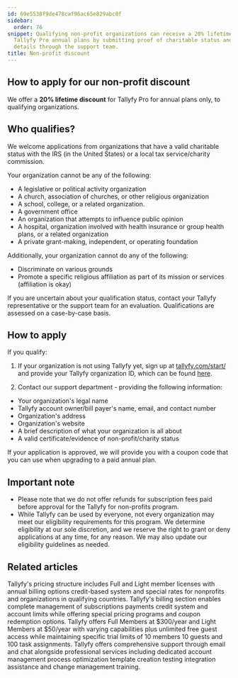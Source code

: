 ```yaml
---
id: 69e5538f9de478caf96ac65e829abc0f
sidebar:
  order: 76
snippet: Qualifying non-profit organizations can receive a 20% lifetime discount on
  Tallyfy Pro annual plans by submitting proof of charitable status and organizational
  details through the support team.
title: Non-profit discount
---
```


## How to apply for our non-profit discount

We offer a **20% lifetime discount** for Tallyfy Pro for annual plans only, to qualifying organizations.

## Who qualifies?

We welcome applications from organizations that have a valid charitable status with the IRS (in the United States) or a local tax service/charity commission.

Your organization cannot be any of the following:

- A legislative or political activity organization
- A church, association of churches, or other religious organization
- A school, college, or a related organization.
- A government office
- An organization that attempts to influence public opinion
- A hospital, organization involved with health insurance or group health plans, or a related organization
- A private grant-making, independent, or operating foundation

Additionally, your organization cannot do any of the following:

- Discriminate on various grounds
- Promote a specific religious affiliation as part of its mission or services (affiliation is okay)

If you are uncertain about your qualification status, contact your Tallyfy representative or the support team for an evaluation. Qualifications are assessed on a case-by-case basis.

## How to apply

If you qualify:

1. If your organization is not using Tallyfy yet, sign up at [tallyfy.com/start/](https://tallyfy.com/start/) and provide your Tallyfy organization ID, which can be found [here](/products/pro/miscellaneous/how-to-find-your-tallyfy-ids/).

2. Contact our support department - providing the following information:

- Your organization's legal name
- Tallyfy account owner/bill payer's name, email, and contact number
- Organization's address
- Organization's website
- A brief description of what your organization is all about
- A valid certificate/evidence of non-profit/charity status

If your application is approved, we will provide you with a coupon code that you can use when upgrading to a paid annual plan.

## Important note

- Please note that we do not offer refunds for subscription fees paid before approval for the Tallyfy for non-profits program.
- While Tallyfy can be used by everyone, not every organization may meet our eligibility requirements for this program. We determine eligibility at our sole discretion, and we reserve the right to grant or deny applications at any time, for any reason. We may also update our eligibility guidelines as needed.


## Related articles
<CardGrid>
<LinkTitleCard header="<b>Pro > Pricing</b>" href="/products/pro/pricing/" > Tallyfy's pricing structure includes Full and Light member licenses with annual billing options credit-based system and special rates for nonprofits and organizations in qualifying countries. </LinkTitleCard>
<LinkTitleCard header="<b>Settings > Billing</b>" href="/products/pro/settings/billing/" > Tallyfy's billing section enables complete management of subscriptions payments credit system and account limits while offering special pricing programs and coupon redemption options. </LinkTitleCard>
<LinkTitleCard header="<b>Billing > Tallyfy's Account and Member Limits</b>" href="/products/pro/settings/billing/what-are-tallyfys-account-and-member-limits/" > Tallyfy offers Full Members at $300/year and Light Members at $50/year with varying capabilities plus unlimited free guest access while maintaining specific trial limits of 10 members 10 guests and 100 task assignments. </LinkTitleCard>
<LinkTitleCard header="<b>Support > Contact Tallyfy support or engage in professional services</b>" href="/products/pro/miscellaneous/support/how-can-i-contact-tallyfys-support-team/" > Tallyfy offers comprehensive support through email and chat alongside professional services including dedicated account management process optimization template creation testing integration assistance and change management training. </LinkTitleCard>
</CardGrid>